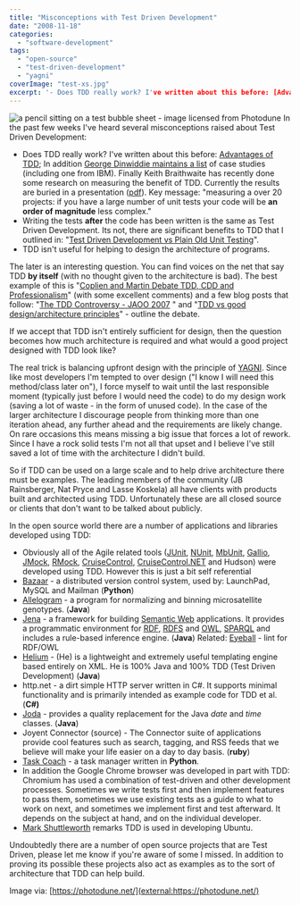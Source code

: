 ```yaml
---
title: "Misconceptions with Test Driven Development"
date: "2008-11-18"
categories: 
  - "software-development"
tags: 
  - "open-source"
  - "test-driven-development"
  - "yagni"
coverImage: "test-xs.jpg"
excerpt: '- Does TDD really work? I've written about this before: [Advantages of'
---
```


![a pencil sitting on a test bubble sheet - image licensed from Photodune](src/content/blog/misconceptions-with-test-driven-development/images/test-xs.jpg) In the past few weeks I've heard several misconceptions raised about Test Driven Development:

- Does TDD really work? I've written about this before: [Advantages of TDD](/blog/advantages-of-tdd "Advantages of TDD"); In addition [George Dinwiddie maintains a list](external:https://biblio.gdinwiddie.com/biblio/StudiesOfTestDrivenDevelopment) of case studies (including one from IBM). Finally Keith Braithwaite has recently done some research on measuring the benefit of TDD. Currently the results are buried in a presentation ([pdf](external:https://www.keithbraithwaite.demon.co.uk/professional/presentations/2008/qcon/MeasureForMeasure.pdf)). Key message: "measuring a over 20 projects: if you have a large number of unit tests your code will be **an order of magnitude** less complex."
- Writing the tests **after** the code has been written is the same as Test Driven Development. Its not, there are significant benefits to TDD that I outlined in: "[Test Driven Development vs Plain Old Unit Testing](/blog/test-driven-dev)".
- TDD isn't useful for helping to design the architecture of programs.

The later is an interesting question. You can find voices on the net that say TDD **by itself** (with no thought given to the architecture is bad). The best example of this is "[Coplien and Martin Debate TDD, CDD and Professionalism](external:https://www.infoq.com/interviews/coplien-martin-tdd/)" (with some excellent comments) and a few blog posts that follow: "[The TDD Controversy - JAOO 2007](external:https://community.ative.dk/blogs/ative/archive/2007/09/28/the-tdd-controversy-jaoo-2007.aspx) " and "[TDD vs good design/architecture principles](external:https://xebia.com/blog/tdd-vs-good-designarchitecture-principles/)" - outline the debate.

If we accept that TDD isn't entirely sufficient for design, then the question becomes how much architecture is required and what would a good project designed with TDD look like?

The real trick is balancing upfront design with the principle of [YAGNI](external:https://en.wikipedia.org/wiki/You_aren%27t_gonna_need_it). Since like most developers I'm tempted to over design ("I know I will need this method/class later on"), I force myself to wait until the last responsible moment (typically just before I would need the code) to do my design work (saving a lot of waste - in the form of unused code). In the case of the larger architecture I discourage people from thinking more than one iteration ahead, any further ahead and the requirements are likely change. On rare occasions this means missing a big issue that forces a lot of rework. Since I have a rock solid tests I'm not all that upset and I believe I've still saved a lot of time with the architecture I didn't build.

So if TDD can be used on a large scale and to help drive architecture there must be examples. The leading members of the community (JB Rainsberger, Nat Pryce and Lasse Koskela) all have clients with products built and architected using TDD. Unfortunately these are all closed source or clients that don't want to be talked about publicly.

In the open source world there are a number of applications and libraries developed using TDD:

- Obviously all of the Agile related tools ([JUnit](external:https://sourceforge.net/projects/junit/files/junit/), [NUnit](external:https://nunit.org), [MbUnit](external:https://code.google.com/p/mb-unit/), [Gallio](external:https://www.gallio.org/), [JMock](external:https://jmock.org/repository.html), [RMock](external:https://sourceforge.net/projects/rmock/files/rmock/2.0.0/), [CruiseControl](external:https://cruisecontrol.sourceforge.net/svn.html), [CruiseControl.NET](external:https://confluence.public.thoughtworks.org/display/CCNET/Welcome+to+CruiseControl.NET) and Hudson) were developed using TDD. However this is just a bit self referential
- [Bazaar](external:http://bazaar.canonical.com/en/) - a distributed version control system, used by: LaunchPad, MySQL and Mailman (**Python**)
- [Allelogram](external:https://code.google.com/p/allelogram/) - a program for normalizing and binning microsatellite genotypes. (**Java**)
- [Jena](external:https://jena.sourceforge.net/) - a framework for building [Semantic Web](external:https://www.w3.org/2001/sw/) applications. It provides a programmatic environment for [RDF](external:https://www.w3.org/RDF/), [RDFS](external:https://www.w3.org/TR/rdf-schema/) and [OWL](external:https://www.w3.org/2001/sw/WebOnt/), [SPARQL](external:https://www.w3.org/TR/rdf-sparql-query/) and includes a rule-based inference engine. (**Java**) Related: [Eyeball](external:https://jena.sourceforge.net/Eyeball/) - lint for RDF/OWL
- [Helium](external:https://sourceforge.net/projects/he-project/files/) - (He) is a lightweight and extremely useful templating engine based entirely on XML. He is 100% Java and 100% TDD (Test Driven Development) (**Java**)
- http.net - a dirt simple HTTP server written in C#. It supports minimal functionality and is primarily intended as example code for TDD et al. (**C#)**
- [Joda](external:https://joda-time.sourceforge.net/) - provides a quality replacement for the Java _date_ and _time_ classes. (**Java**)
- Joyent Connector (source) - The Connector suite of applications provide cool features such as search, tagging, and RSS feeds that we believe will make your life easier on a day to day basis. (**ruby**)
- [Task Coach](external:https://www.taskcoach.org/) - a task manager written in **Python**.
- In addition the Google Chrome browser was developed in part with TDD: Chromium has used a combination of test-driven and other development processes. Sometimes we write tests first and then implement features to pass them, sometimes we use existing tests as a guide to what to work on next, and sometimes we implement first and test afterward. It depends on the subject at hand, and on the individual developer.
- [Mark Shuttleworth](external:https://www.markshuttleworth.com/archives/150) remarks TDD is used in developing Ubuntu.

Undoubtedly there are a number of open source projects that are Test Driven, please let me know if you're aware of some I missed. In addition to proving its possible these projects also act as examples as to the sort of architecture that TDD can help build.

Image via: [https://photodune.net/](external:https://photodune.net/)
